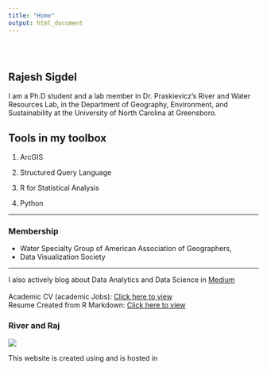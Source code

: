 ```yaml
---
title: "Home"
output: html_document
---
```


<style type="text/css">
.title {
  display: none;
}

#getting-started img {
  margin-right: 10px;
}

</style>

<div class="row" style="padding-top: 30px;">
<div class="col-sm-6">

# **Rajesh Sigdel**

I am a Ph.D student and a lab member in Dr. Praskievicz’s River and Water Resources Lab, in the Department of Geography, Environment, and Sustainability at the University of North Carolina at Greensboro.

## Tools in my toolbox

1. <i class="fas fa-globe-americas"></i> ArcGIS 

2. <i class="fas fa-database"></i> Structured Query Language

3. <i class="fab fa-r-project"></i> R for Statistical Analysis

4. <i class="fab fa-python"></i> Python

---

### Membership 
*   Water Specialty Group of American Association of Geographers, 
*   Data Visualization Society

---

I also actively blog about Data  Analytics and Data Science in [Medium](https://medium.com/@r_sigdel){target="_blank"}
\
\
Academic CV (academic Jobs): 
<a href = "https://drive.google.com/file/d/1rKsheeQYrtmw8zmlGQzD7wpNtTadm7Xe/view?usp=sharing" target= "_blank"> Click here to view </a>  
Resume Created from R Markdown: <a href="https://drive.google.com/file/d/1AV7UYPcbSndFglXX2DT5EADWk6WZkSi2/view?usp=sharing" target= "_blank"> Click here to view </a> 
</div>
<div class="col-sm-6">

### River and Raj

![](images/logo.jpg)
</a>
</div>





This website is created using <i class="fab fa-r-project"></i> and is hosted in <i class="fa fa-github" aria-hidden="true"></i>
